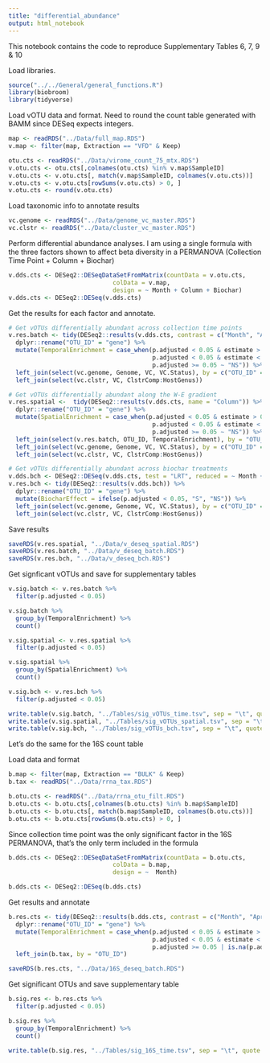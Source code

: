 ```yaml
---
title: "differential_abundance"
output: html_notebook
---
```


This notebook contains the code to reproduce Supplementary Tables 6, 7, 9 & 10

Load libraries. 
```r
source("../../General/general_functions.R")
library(biobroom)
library(tidyverse)
```

Load vOTU data and format. Need to round the count table generated with BAMM since DESeq expects integers. 
```r
map <- readRDS("../Data/full_map.RDS")
v.map <- filter(map, Extraction == "VFD" & Keep)

otu.cts <- readRDS("../Data/virome_count_75_mtx.RDS")
v.otu.cts <- otu.cts[,colnames(otu.cts) %in% v.map$SampleID]
v.otu.cts <- v.otu.cts[, match(v.map$SampleID, colnames(v.otu.cts))]
v.otu.cts <- v.otu.cts[rowSums(v.otu.cts) > 0, ]
v.otu.cts <- round(v.otu.cts)
```

Load taxonomic info to annotate results
```r
vc.genome <- readRDS("../Data/genome_vc_master.RDS")
vc.clstr <- readRDS("../Data/cluster_vc_master.RDS")
```

Perform differential abundance analyses. 
I am using a single formula with the three factors shown to affect beta diversity in a PERMANOVA (Collection Time Point + Column + Biochar)
```r
v.dds.cts <- DESeq2::DESeqDataSetFromMatrix(countData = v.otu.cts,
                             colData = v.map,
                             design = ~ Month + Column + Biochar)
v.dds.cts <- DESeq2::DESeq(v.dds.cts)
```

Get the results for each factor and annotate. 
```r
# Get vOTUs differentially abundant across collection time points
v.res.batch <- tidy(DESeq2::results(v.dds.cts, contrast = c("Month", "Apr", "Aug"))) %>%
  dplyr::rename("OTU_ID" = "gene") %>% 
  mutate(TemporalEnrichment = case_when(p.adjusted < 0.05 & estimate > 0 ~ "Apr",
                                        p.adjusted < 0.05 & estimate < 0 ~ "Aug",
                                        p.adjusted >= 0.05 ~ "NS")) %>% 
  left_join(select(vc.genome, Genome, VC, VC.Status), by = c("OTU_ID" = "Genome")) %>% 
  left_join(select(vc.clstr, VC, ClstrComp:HostGenus))

# Get vOTUs differentially abundant along the W-E gradient
v.res.spatial <-  tidy(DESeq2::results(v.dds.cts, name = "Column")) %>%
  dplyr::rename("OTU_ID" = "gene") %>% 
  mutate(SpatialEnrichment = case_when(p.adjusted < 0.05 & estimate > 0 ~ "East-Enriched",
                                        p.adjusted < 0.05 & estimate < 0 ~ "West-Enriched",
                                        p.adjusted >= 0.05 ~ "NS")) %>% 
  left_join(select(v.res.batch, OTU_ID, TemporalEnrichment), by = "OTU_ID") %>% 
  left_join(select(vc.genome, Genome, VC, VC.Status), by = c("OTU_ID" = "Genome")) %>% 
  left_join(select(vc.clstr, VC, ClstrComp:HostGenus))

# Get vOTUs differentially abundant across biochar treatments
v.dds.bch <- DESeq2::DESeq(v.dds.cts, test = "LRT", reduced = ~ Month + Column)
v.res.bch <- tidy(DESeq2::results(v.dds.bch)) %>%
  dplyr::rename("OTU_ID" = "gene") %>% 
  mutate(BiocharEffect = ifelse(p.adjusted < 0.05, "S", "NS")) %>% 
  left_join(select(vc.genome, Genome, VC, VC.Status), by = c("OTU_ID" = "Genome")) %>% 
  left_join(select(vc.clstr, VC, ClstrComp:HostGenus))
```

Save results
```r
saveRDS(v.res.spatial, "../Data/v_deseq_spatial.RDS")
saveRDS(v.res.batch, "../Data/v_deseq_batch.RDS")
saveRDS(v.res.bch, "../Data/v_deseq_bch.RDS")
```

Get signficant vOTUs and save for supplementary tables
```r
v.sig.batch <- v.res.batch %>% 
  filter(p.adjusted < 0.05) 

v.sig.batch %>% 
  group_by(TemporalEnrichment) %>% 
  count()

v.sig.spatial <- v.res.spatial %>% 
  filter(p.adjusted < 0.05) 

v.sig.spatial %>% 
  group_by(SpatialEnrichment) %>% 
  count()

v.sig.bch <- v.res.bch %>% 
  filter(p.adjusted < 0.05)

write.table(v.sig.batch, "../Tables/sig_vOTUs_time.tsv", sep = "\t", quote = F, row.names = F)
write.table(v.sig.spatial, "../Tables/sig_vOTUs_spatial.tsv", sep = "\t", quote = F, row.names = F)
write.table(v.sig.bch, "../Tables/sig_vOTUs_bch.tsv", sep = "\t", quote = F, row.names = F)
```

Let's do the same for the 16S count table

Load data and format
```r
b.map <- filter(map, Extraction == "BULK" & Keep)
b.tax <- readRDS("../Data/rrna_tax.RDS")

b.otu.cts <- readRDS("../Data/rrna_otu_filt.RDS")
b.otu.cts <- b.otu.cts[,colnames(b.otu.cts) %in% b.map$SampleID]
b.otu.cts <- b.otu.cts[, match(b.map$SampleID, colnames(b.otu.cts))]
b.otu.cts <- b.otu.cts[rowSums(b.otu.cts) > 0, ]
```

Since collection time point was the only significant factor in the 16S PERMANOVA, that's the only term included in the formula
```r
b.dds.cts <- DESeq2::DESeqDataSetFromMatrix(countData = b.otu.cts,
                             colData = b.map,
                             design = ~  Month)

b.dds.cts <- DESeq2::DESeq(b.dds.cts)
```

Get results and annotate
```r
b.res.cts <- tidy(DESeq2::results(b.dds.cts, contrast = c("Month", "Apr", "Aug"))) %>%
  dplyr::rename("OTU_ID" = "gene") %>% 
  mutate(TemporalEnrichment = case_when(p.adjusted < 0.05 & estimate > 0 ~ "Apr",
                                        p.adjusted < 0.05 & estimate < 0 ~ "Aug",
                                        p.adjusted >= 0.05 | is.na(p.adjusted) ~ "NS")) %>% 
  left_join(b.tax, by = "OTU_ID")

saveRDS(b.res.cts, "../Data/16S_deseq_batch.RDS")
```

Get significant OTUs and save supplementary table
```r
b.sig.res <- b.res.cts %>% 
  filter(p.adjusted < 0.05)

b.sig.res %>% 
  group_by(TemporalEnrichment) %>% 
  count()

write.table(b.sig.res, "../Tables/sig_16S_time.tsv", sep = "\t", quote = F, row.names = F)
```

